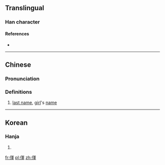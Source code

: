==Translingual==

===Han character===
{{Han char|rn=9|rad=人|as=09|sn=11|four=|canj=人月十十 (OBJJ)|ids=⿰[[亻]][[軍]]}}

====References====
* {{Han ref|kx=0110.100|hdz=10195.090|uh=346E|ud=13422}}

----

==Chinese==
{{zh-forms}}

===Pronunciation===
{{zh-pron
|m=hún
|c=gwaat1,waan4
|mc=
|oc=
|ma=
|cat=pn
}}

===Definitions===
# [[last name]], [[girl]]'s [[name]]

----

==Korean==

===Hanja===
{{ko-hanja|hangeul=혼|rv=hon|mr=hon|y=hon}}

# {{defn|lang=ko|sort=人09}}

[[fr:㑮]]
[[pl:㑮]]
[[zh:㑮]]